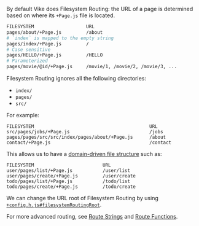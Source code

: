 By default Vike does Filesystem Routing: the URL of a page is determined based on where its `+Page.js` file is located.

```bash
FILESYSTEM                   URL
pages/about/+Page.js         /about
# `index` is mapped to the empty string
pages/index/+Page.js         /
# Case sensitive
pages/HELLO/+Page.js         /HELLO
# Parameterized
pages/movie/@id/+Page.js     /movie/1, /movie/2, /movie/3, ...
```

Filesystem Routing ignores all the following directories:
 - `index/`
 - `pages/`
 - `src/`

For example:

```
FILESYSTEM                                          URL
src/pages/jobs/+Page.js                             /jobs
pages/pages/src/src/index/pages/about/+Page.js      /about
contact/+Page.js                                    /contact
```

This allows us to have a [domain-driven file structure](/file-structure#domain-driven) such as:

```
FILESYSTEM                         URL
user/pages/list/+Page.js           /user/list
user/pages/create/+Page.js         /user/create
todo/pages/list/+Page.js           /todo/list
todo/pages/create/+Page.js         /todo/create
```

We can change the URL root of Filesystem Routing by using [`+config.h.js#filesystemRoutingRoot`](/filesystemRoutingRoot).

For more advanced routing, see [Route Strings](/route-string) and [Route Functions](route-function).
